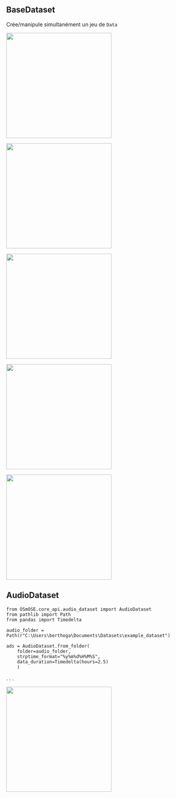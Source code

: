 ## BaseDataset

[Crée]{.primary}/[manipule]{.secondary} simultanément un jeu de `Data`

::: {.r-stack}
![](media\audio_dataset\ex1_1.svg){.fragment .fade-in-then-out fig-align=center height=280px}

![](media\audio_dataset\ex1_2.svg){.fragment .fade-in-then-out fig-align=center height=280px}

![](media\audio_dataset\ex1_3.svg){.fragment .fade-in-then-out fig-align=center height=280px}

![](media\audio_dataset\ex1_4.svg){.fragment .fade-in-then-out fig-align=center height=280px}

![](media\audio_dataset\ex1_5.svg){.fragment fig-align=center height=280px}
:::

## AudioDataset

```.python
from OSmOSE.core_api.audio_dataset import AudioDataset
from pathlib import Path
from pandas import Timedelta

audio_folder = Path(r"C:\Users\berthoga\Documents\Datasets\example_dataset")

ads = AudioDataset.from_folder(
    folder=audio_folder, 
    strptime_format="%y%m%d%H%M%S",
    data_duration=Timedelta(hours=2.5)
    )
```

. . .

![](media\audio_dataset\ex1_5.svg){fig-align=center height=280px}